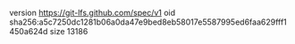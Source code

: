 version https://git-lfs.github.com/spec/v1
oid sha256:a5c7250dc1281b06a0da47e9bed8eb58017e5587995ed6faa629fff1450a624d
size 13186
